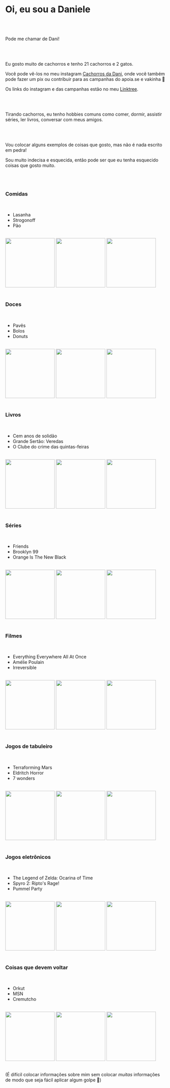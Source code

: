 # Oi, eu sou a Daniele

<br />
<br />

Pode me chamar de Dani!

<br />
<br />

Eu gosto muito de cachorros e tenho 21 cachorros e 2 gatos.

Você pode vê-los no meu instagram [Cachorros da Dani](https://www.instagram.com/cachorrosdadani), onde você também pode fazer um pix ou contribuir para as campanhas do apoia.se e vakinha 💚

Os links do instagram e das campanhas estão no meu [Linktree](https://linktr.ee/cachorrosdadani).

<br />
<br />

Tirando cachorros, eu tenho hobbies comuns como comer, dormir, assistir séries, ler livros, conversar com meus amigos.

<br />
<br />

Vou colocar alguns exemplos de coisas que gosto, mas não é nada escrito em pedra!

Sou muito indecisa e esquecida, então pode ser que eu tenha esquecido coisas que gosto muito.

<br />
<br />

### Comidas

<br />

- Lasanha
- Strogonoff
- Pão

<br />

<MDXContainer>
  <img height="155" src="/dani/lasanha.png" />
  <img height="155" src="/dani/strogonoff.png" />
  <img height="155" src="/dani/pao.png" />
</MDXContainer>

<br />
<br />

### Doces

<br />

- Pavês
- Bolos
- Donuts

<br />

<MDXContainer>
  <img height="155" src="/dani/pave.png" />
  <img height="155" src="/dani/bolo.png" />
  <img height="155" src="/dani/donuts.png" />
</MDXContainer>

<br />
<br />

### Livros

<br />

- Cem anos de solidão
- Grande Sertão: Veredas
- O Clube do crime das quintas-feiras

<br />

<MDXContainer>
  <img height="155" src="/dani/100solitude.png" />
  <img height="155" src="/dani/grandesertao.png" />
  <img height="155" src="/dani/clubedocrime.png" />
</MDXContainer>

<br />
<br />

### Séries

<br />

- Friends
- Brooklyn 99
- Orange Is The New Black

<br />

<MDXContainer>
  <img height="155" src="/dani/friends.png" />
  <img height="155" src="/dani/b99.png" />
  <img height="155" src="/dani/oitnb.png" />
</MDXContainer>

<br />
<br />

### Filmes

<br />

- Everything Everywhere All At Once
- Amélie Poulain
- Irreversible

<br />

<MDXContainer>
  <img height="155" src="/dani/eeaao.png" />
  <img height="155" src="/dani/amelie.png" />
  <img height="155" src="/dani/irreversible.png" />
</MDXContainer>

<br />
<br />

### Jogos de tabuleiro

<br />

- Terraforming Mars
- Eldritch Horror
- 7 wonders

<br />

<MDXContainer>
  <img height="155" src="/dani/terraforming.png" />
  <img height="155" src="/dani/eldritch.png" />
  <img height="155" src="/dani/7wonders.png" />
</MDXContainer>

<br />
<br />

### Jogos eletrônicos

<br />

- The Legend of Zelda: Ocarina of Time
- Spyro 2: Ripto's Rage!
- Pummel Party

<br />

<MDXContainer>
  <img height="155" src="/dani/zelda.png" />
  <img height="155" src="/dani/spyro.png" />
  <img height="155" src="/dani/pummel.png" />
</MDXContainer>

<br />
<br />

### Coisas que devem voltar

<br />

- Orkut
- MSN
- Cremutcho

<br />

<MDXContainer>
  <img height="155" src="/dani/orkut.png" />
  <img height="155" src="/dani/msn.png" />
  <img height="155" src="/dani/cremutcho.png" />
</MDXContainer>

<br />
<br />

(É difícil colocar informações sobre mim sem colocar _muitas_ informações de modo que seja fácil aplicar algum golpe 😬)
